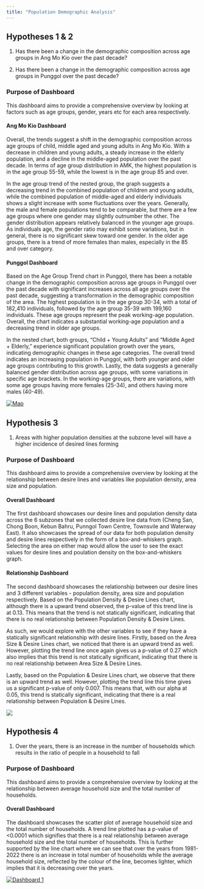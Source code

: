 ```yaml
---
title: "Population Demographic Analysis"
---
```


## Hypotheses 1 & 2

1.  Has there been a change in the demographic composition across age groups in Ang Mo Kio over the past decade?

2.  Has there been a change in the demographic composition across age groups in Punggol over the past decade?

### Purpose of Dashboard

This dashboard aims to provide a comprehensive overview by looking at factors such as age groups, gender, years etc for each area respectively.

#### Ang Mo Kio Dashboard

Overall, the trends suggest a shift in the demographic composition across age groups of child, middle aged and young adults in Ang Mo Kio. With a decrease in children and young adults, a steady increase in the elderly population, and a decline in the middle-aged population over the past decade. In terms of age group distribution in AMK, the highest population is in the age group 55-59, while the lowest is in the age group 85 and over. 

In the age group trend of the nested group, the graph suggests a decreasing trend in the combined population of children and young adults, while the combined population of middle-aged and elderly individuals shows a slight increase with some fluctuations over the years. Generally, the male and female populations tend to be comparable, but there are a few age groups where one gender may slightly outnumber the other. The gender distribution appears relatively balanced in the younger age groups. As individuals age, the gender ratio may exhibit some variations, but in general, there is no significant skew toward one gender. In the older age groups, there is a trend of more females than males, especially in the 85 and over category.

#### Punggol Dashboard

Based on the Age Group Trend chart in Punggol, there has been a notable change in the demographic composition across age groups in Punggol over the past decade with significant increases across all age groups over the past decade, suggesting a transformation in the demographic composition of the area. The highest population is in the age group 30-34, with a total of 182,410 individuals, followed by the age group 35-39 with 199,160 individuals. These age groups represent the peak working-age population. Overall, the chart indicates a substantial working-age population and a decreasing trend in older age groups. 

In the nested chart, both groups, "Child + Young Adults" and "Middle Aged + Elderly," experience significant population growth over the years, indicating demographic changes in these age categories. The overall trend indicates an increasing population in Punggol, with both younger and older age groups contributing to this growth. Lastly, the data suggests a generally balanced gender distribution across age groups, with some variations in specific age brackets. In the working-age groups, there are variations, with some age groups having more females (25-34), and others having more males (40-49).

```{=html}
<div class='tableauPlaceholder' id='viz1708569042257' style='position: relative'>
  <noscript>
    <a href='#'>
      <img alt='Map ' src='https:&#47;&#47;public.tableau.com&#47;static&#47;images&#47;Po&#47;PopulationDemographicAnalysis&#47;Dashboard12&#47;1_rss.png' style='border: none' />
    </a>
  </noscript>
  <object class='tableauViz' style='display:none;'>
    <param name='host_url' value='https%3A%2F%2Fpublic.tableau.com%2F' />
    <param name='embed_code_version' value='3' />
    <param name='site_root' value='' />
    <param name='name' value='PopulationDemographicAnalysis&#47;Dashboard12' />
    <param name='tabs' value='no' />
    <param name='toolbar' value='yes' />
    <param name='static_image' value='https:&#47;&#47;public.tableau.com&#47;static&#47;images&#47;Po&#47;PopulationDemographicAnalysis&#47;Dashboard12&#47;1.png' />
    <param name='animate_transition' value='yes' />
    <param name='display_static_image' value='yes' />
    <param name='display_spinner' value='yes' />
    <param name='display_overlay' value='yes' />
    <param name='display_count' value='yes' />
    <param name='language' value='en-US' />
    <param name='filter' value='publish=yes' />
  </object>
</div>
<script type='text/javascript'>
  var divElement = document.getElementById('viz1708569042257');
  var vizElement = divElement.getElementsByTagName('object')[0];

  function setVizSize() {
    if (divElement.offsetWidth > 800) {
      vizElement.style.width = '1300px';
      vizElement.style.height = '827px';
    } else if (divElement.offsetWidth > 500) {
      vizElement.style.width = '100%';
      vizElement.style.height = '827px';
    } else {
      vizElement.style.width = '100%';
      vizElement.style.height = '727px';
    }
  }

  // Call setVizSize initially and on window resize
  setVizSize();
  window.addEventListener('resize', setVizSize);

  var scriptElement = document.createElement('script');
  scriptElement.src = 'https://public.tableau.com/javascripts/api/viz_v1.js';
  vizElement.parentNode.insertBefore(scriptElement, vizElement);
</script>
```
## Hypothesis 3

1.  Areas with higher population densities at the subzone level will have a higher incidence of desired lines forming

### Purpose of Dashboard

This dashboard aims to provide a comprehensive overview by looking at the relationship between desire lines and variables like population density, area size and population.

#### Overall Dashboard

The first dashboard showcases our desire lines and population density data across the 6 subzones that we collected desire line data from (Cheng San, Chong Boon, Kebun Bahru, Punngol Town Centre, Townsvile and Waterway East). It also showcases the spread of our data for both population density and desire lines respectively in the form of a box-and-whiskers graph. Selecting the area on either map would allow the user to see the exact values for desire lines and poulation density on the box-and-whiskers graph.

#### Relationship Dashboard

The second dashboard showcases the relationship between our desire lines and 3 different variables - population density, area size and population respectively. Based on the Population Density & Desire Lines chart, although there is a upward trend observed, the p-value of this trend line is at 0.13. This means that the trend is not statically significant, indicating that there is no real relationship between Population Density & Desire Lines.

As such, we would explore with the other variables to see if they have a statically significant relationship with desire lines. Firstly, based on the Area Size & Desire Lines chart, we noticed that there is an upward trend as well. However, plotting the trend line once again gives us a p-value of 0.27 which also implies that this trend is not statically significant, indicating that there is no real relationship between Area Size & Desire Lines.

Lastly, based on the Population & Desire Lines chart, we observe that there is an upward trend as well. However, plotting the trend line this time gives us a significant p-value of only 0.007. This means that, with our alpha at 0.05, this trend is statically significant, indicating that there is a real relationship between Population & Desire Lines.

```{=html}
<div class='tableauPlaceholder' id='viz1708631644494' style='position: relative'><noscript><a href='#'><img alt=' ' src='https:&#47;&#47;public.tableau.com&#47;static&#47;images&#47;Hy&#47;Hypothesis27new&#47;Dashboard12&#47;1_rss.png' style='border: none' /></a></noscript><object class='tableauViz'  style='display:none;'><param name='host_url' value='https%3A%2F%2Fpublic.tableau.com%2F' /> <param name='embed_code_version' value='3' /> <param name='site_root' value='' /><param name='name' value='Hypothesis27new&#47;Dashboard12' /><param name='tabs' value='no' /><param name='toolbar' value='yes' /><param name='static_image' value='https:&#47;&#47;public.tableau.com&#47;static&#47;images&#47;Hy&#47;Hypothesis27new&#47;Dashboard12&#47;1.png' /> <param name='animate_transition' value='yes' /><param name='display_static_image' value='yes' /><param name='display_spinner' value='yes' /><param name='display_overlay' value='yes' /><param name='display_count' value='yes' /><param name='language' value='en-GB' /></object></div>                <script type='text/javascript'>                    var divElement = document.getElementById('viz1708631644494');                    var vizElement = divElement.getElementsByTagName('object')[0];                    if ( divElement.offsetWidth > 800 ) { vizElement.style.width='800px';vizElement.style.height='827px';} else if ( divElement.offsetWidth > 500 ) { vizElement.style.width='1000px';vizElement.style.height='827px';} else { vizElement.style.width='100%';vizElement.style.height='1177px';}            
  // Call setVizSize initially and on window resize
  setVizSize();
  window.addEventListener('resize', setVizSize);



var scriptElement = document.createElement('script');                    scriptElement.src = 'https://public.tableau.com/javascripts/api/viz_v1.js';                    vizElement.parentNode.insertBefore(scriptElement, vizElement);                </script>
```
## Hypothesis 4

1.  Over the years, there is an increase in the number of households which results in the ratio of people in a household to fall

### Purpose of Dashboard

This dashboard aims to provide a comprehensive overview by looking at the relationship between average household size and the total number of households.

#### Overall Dashboard

The dashboard showcases the scatter plot of average household size and the total number of households. A trend line plotted has a p-value of \<0.0001 which signifies that there is a real relationship between average household size and the total number of households. This is further supported by the line chart where we can see that over the years from 1981-2022 there is an increase in total number of households while the average household size, reflected by the colour of the line, becomes lighter, which implies that it is decreasing over the years.

```{=html}
<div class='tableauPlaceholder' id='viz1708706958466' style='position: relative'><noscript><a href='#'><img alt='Dashboard 1 ' src='https:&#47;&#47;public.tableau.com&#47;static&#47;images&#47;Hy&#47;Hypothesis24&#47;Dashboard1&#47;1_rss.png' style='border: none' /></a></noscript><object class='tableauViz'  style='display:none;'><param name='host_url' value='https%3A%2F%2Fpublic.tableau.com%2F' /> <param name='embed_code_version' value='3' /> <param name='site_root' value='' /><param name='name' value='Hypothesis24&#47;Dashboard1' /><param name='tabs' value='no' /><param name='toolbar' value='yes' /><param name='static_image' value='https:&#47;&#47;public.tableau.com&#47;static&#47;images&#47;Hy&#47;Hypothesis24&#47;Dashboard1&#47;1.png' /> <param name='animate_transition' value='yes' /><param name='display_static_image' value='yes' /><param name='display_spinner' value='yes' /><param name='display_overlay' value='yes' /><param name='display_count' value='yes' /><param name='language' value='en-GB' /></object></div>                <script type='text/javascript'>                    var divElement = document.getElementById('viz1708706958466');                    var vizElement = divElement.getElementsByTagName('object')[0];                    if ( divElement.offsetWidth > 800 ) { vizElement.style.width='1700px';vizElement.style.height='827px';} else if ( divElement.offsetWidth > 500 ) { vizElement.style.width='1700px';vizElement.style.height='827px';} else { vizElement.style.width='100%';vizElement.style.height='827px';}                     var scriptElement = document.createElement('script');                 

  // Call setVizSize initially and on window resize
  setVizSize();
  window.addEventListener('resize', setVizSize);

scriptElement.src = 'https://public.tableau.com/javascripts/api/viz_v1.js';                    vizElement.parentNode.insertBefore(scriptElement, vizElement);                </script>
```
